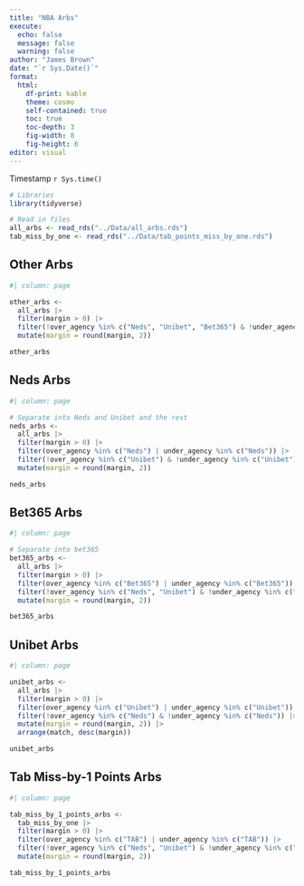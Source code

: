 ```yaml
---
title: "NBA Arbs"
execute:
  echo: false
  message: false
  warning: false
author: "James Brown"
date: "`r Sys.Date()`"
format:
  html:
    df-print: kable
    theme: cosmo
    self-contained: true
    toc: true
    toc-depth: 3
    fig-width: 8
    fig-height: 6
editor: visual
---
```


Timestamp `r Sys.time()`

```r
# Libraries
library(tidyverse)

# Read in files
all_arbs <- read_rds("../Data/all_arbs.rds")
tab_miss_by_one <- read_rds("../Data/tab_points_miss_by_one.rds")
```

::: panel-tabset
## Other Arbs

```r
#| column: page

other_arbs <-
  all_arbs |>
  filter(margin > 0) |> 
  filter(!over_agency %in% c("Neds", "Unibet", "Bet365") & !under_agency %in% c("Neds", "Unibet", "Bet365")) |> 
  mutate(margin = round(margin, 2))

other_arbs
```

## Neds Arbs

```r
#| column: page

# Separate into Neds and Unibet and the rest
neds_arbs <-
  all_arbs |>
  filter(margin > 0) |> 
  filter(over_agency %in% c("Neds") | under_agency %in% c("Neds")) |> 
  filter(!over_agency %in% c("Unibet") & !under_agency %in% c("Unibet")) |> 
  mutate(margin = round(margin, 2))

neds_arbs
```

## Bet365 Arbs

```r
#| column: page

# Separate into bet365
bet365_arbs <-
  all_arbs |>
  filter(margin > 0) |> 
  filter(over_agency %in% c("Bet365") | under_agency %in% c("Bet365")) |> 
  filter(!over_agency %in% c("Neds", "Unibet") & !under_agency %in% c("Neds", "Unibet")) |> 
  mutate(margin = round(margin, 2))

bet365_arbs
```

## Unibet Arbs

```r
#| column: page

unibet_arbs <-
  all_arbs |>
  filter(margin > 0) |> 
  filter(over_agency %in% c("Unibet") | under_agency %in% c("Unibet")) |> 
  filter(!over_agency %in% c("Neds") & !under_agency %in% c("Neds")) |> 
  mutate(margin = round(margin, 2)) |> 
  arrange(match, desc(margin))

unibet_arbs
```

## Tab Miss-by-1 Points Arbs

```r
#| column: page

tab_miss_by_1_points_arbs <-
  tab_miss_by_one |>
  filter(margin > 0) |> 
  filter(over_agency %in% c("TAB") | under_agency %in% c("TAB")) |> 
  filter(!over_agency %in% c("Neds", "Unibet") & !under_agency %in% c("Neds", "Unibet")) |> 
  mutate(margin = round(margin, 2))

tab_miss_by_1_points_arbs
```
:::
